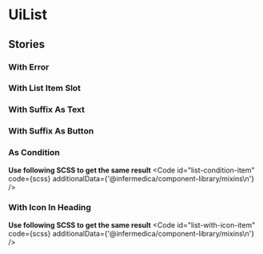 
<Meta title="Organisms/List" component={UiList} />

# UiList
<Primary />
<ArgsTable />

## Stories
### With Error
<Canvas>
  <Story id="organisms-list--with-error"/>
</Canvas>

### With List Item Slot
<Canvas>
  <Story id="organisms-list--with-list-item-slot"/>
</Canvas>

### With Suffix As Text
<Canvas>
  <Story id="organisms-list--with-suffix-as-text"/>
</Canvas>

### With Suffix As Button
<Canvas>
  <Story id="organisms-list--with-suffix-as-button"/>
</Canvas>

### As Condition
<Canvas>
  <Story id="organisms-list--as-condition"/>
</Canvas>

**Use following SCSS to get the same result**
<Code
  id="list-condition-item"
  code={scss}
  additionalData={'@infermedica/component-library/mixins\n'}
/>

### With Icon In Heading
<Canvas>
  <Story id="organisms-list--with-icon-in-heading"/>
</Canvas>


**Use following SCSS to get the same result**
<Code
  id="list-with-icon-item"
  code={scss}
  additionalData={'@infermedica/component-library/mixins\n'}
/>
